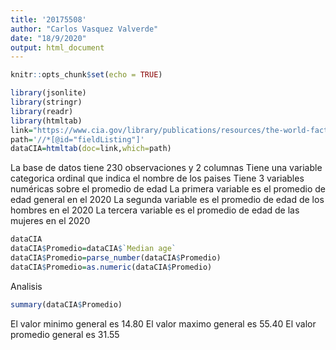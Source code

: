 ```yaml
---
title: '20175508'
author: "Carlos Vasquez Valverde"
date: "18/9/2020"
output: html_document
---
```


```r
knitr::opts_chunk$set(echo = TRUE)
```

```r
library(jsonlite)
library(stringr)
library(readr)
library(htmltab)
link="https://www.cia.gov/library/publications/resources/the-world-factbook/fields/343.html"
path='//*[@id="fieldListing"]'
dataCIA=htmltab(doc=link,which=path)
```
La base de datos tiene 230 observaciones y 2 columnas
Tiene una variable categorica ordinal que indica el nombre de los paises
Tiene 3 variables numéricas sobre el promedio de edad
La primera variable es el promedio de edad general en el 2020
La segunda variable es el promedio de edad de los hombres en el 2020
La tercera variable es el promedio de edad de las mujeres en el 2020
```r
dataCIA
dataCIA$Promedio=dataCIA$`Median age`
dataCIA$Promedio=parse_number(dataCIA$Promedio)
dataCIA$Promedio=as.numeric(dataCIA$Promedio)
```
Analisis
```r
summary(dataCIA$Promedio)
```
El valor minimo general es 14.80
El valor maximo general es 55.40
El valor promedio general es 31.55
